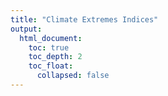 ```yaml
---
title: "Climate Extremes Indices"
output:
  html_document:
    toc: true
    toc_depth: 2
    toc_float:
      collapsed: false
---
```


<!--
image dir /images/data_analysis/climate_extremes_indices
-->
